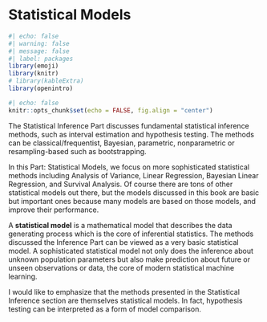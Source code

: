 # Statistical Models {#sec-model}

```r
#| echo: false
#| warning: false
#| message: false
#| label: packages
library(emoji)
library(knitr)
# library(kableExtra)
library(openintro)
```


```r
#| echo: false
knitr::opts_chunk$set(echo = FALSE, fig.align = "center")
```

The Statistical Inference Part discusses fundamental statistical inference methods, such as interval estimation and hypothesis testing. The methods can be classical/frequentist, Bayesian, parametric, nonparametric or resampling-based such as bootstrapping.

In this Part: Statistical Models, we focus on more sophisticated statistical methods including Analysis of Variance, Linear Regression, Bayesian Linear Regression, and Survival Analysis. Of course there are tons of other statistical models out there, but the models discussed in this book are basic but important ones because many models are based on those models, and improve their performance.

A **statistical model** is a mathematical model that describes the data generating process which is the core of inferential statistics. The methods discussed the Inference Part can be viewed as a very basic statistical model. A sophisticated statistical model not only does the inference about unknown population parameters but also make prediction about future or unseen observations or data, the core of modern statistical machine learning.

I would like to emphasize that the methods presented in the Statistical Inference section are themselves statistical models. In fact, hypothesis testing can be interpreted as a form of model comparison.
